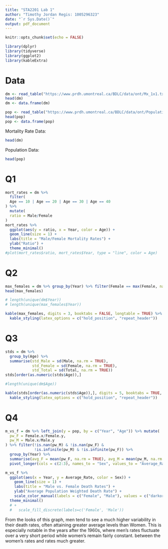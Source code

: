 ```yaml
---
title: "STA2201 Lab 1"
author: "Timothy Jordan Regis: 1005296323"
date: "`r Sys.Date()`"
output: pdf_document
---
```


```r
knitr::opts_chunk$set(echo = FALSE)
```

```r
library(dplyr)
library(tidyverse)
library(ggplot2)
library(kableExtra)
```

# Data

```r
dm <- read_table("https://www.prdh.umontreal.ca/BDLC/data/ont/Mx_1x1.txt", skip = 2, col_types = "dcddd")
head(dm)
dm <- data.frame(dm)

pop <- read_table("https://www.prdh.umontreal.ca/BDLC/data/ont/Population.txt", skip = 2, col_types = "dcddd")
head(pop)
pop <- data.frame(pop)
```
Mortality Rate Data:

```r
head(dm)
```

Population Data:

```r
head(pop)
```


# Q1
```r
mort_rates = dm %>% 
  filter(
  Age == 10 | Age == 20 | Age == 30 | Age == 40 
) %>% 
  mutate(
  ratio = Male/Female
)
mort_rates %>% 
  ggplot(aes(y = ratio, x = Year, color = Age)) +
  geom_line(size = 1) + 
  labs(title = "Male/Female Mortality Rates") +
  ylab("Ratio") + 
  theme_minimal()
#plot(mort_rates$ratio, mort_rates$Year, type = "line", color = Age)
```

# Q2

```r
max_females = dm %>% group_by(Year) %>% filter(Female == max(Female, na.rm = TRUE)) %>% select(Year, Age, Female) %>% rename("Rate" = Female)
head(max_females)
```

```r
# length(unique(dm$Year))
# length(unique(max_females$Year))
```

```r
kable(max_females, digits = 3, booktabs = FALSE, longtable = TRUE) %>%
  kable_styling(latex_options = c("hold_position", "repeat_header"))
```



# Q3



```r
stds = dm %>% 
  group_by(Age) %>% 
  summarise(std_Male = sd(Male, na.rm = TRUE), 
            std_Female = sd(Female, na.rm = TRUE), 
            std_Total = sd(Total, na.rm = TRUE))
stds[order(as.numeric(stds$Age)),]
```


```r
#length(unique(dm$Age))
```


```r
kable(stds[order(as.numeric(stds$Age)),], digits = 5, booktabs = TRUE, longtable = TRUE) %>%
  kable_styling(latex_options = c("hold_position", "repeat_header"))
```



# Q4

```r
m_vs_f = dm %>% left_join(y = pop, by = c("Year", "Age")) %>% mutate(
  pw_F = Female.x/Female.y,
  pw_M = Male.x/Male.y
) %>% filter(!is.nan(pw_M) & !is.nan(pw_F) & 
             !is.infinite(pw_M) & !is.infinite(pw_F)) %>% 
  group_by(Year) %>% 
  summarise(avg_F = mean(pw_F, na.rm = TRUE), avg_M = mean(pw_M, na.rm = TRUE)) %>% 
  pivot_longer(cols = c(2:3), names_to = "Sex", values_to = "Average_Rate") 

m_vs_f %>% 
  ggplot(aes(x = Year, y = Average_Rate, color = Sex)) + 
    geom_line(size = 1) + 
    labs(title = "Male vs. Female Death Rates") +
    ylab("Average Population Weighted Death Rate") +
    scale_color_manual(labels = c("Female", "Male"), values = c("darkorchid", "forestgreen")) + 
  theme_minimal()
  # + 
  #   scale_fill_discrete(labels=c('Female', 'Male'))
```

From the looks of this graph, men tend to see a much higher variability in their death rates, often attaining greater average levels than Women.
This is especially notable in the years after the 1960s, where men's rates fluctuate over a very short period while women's remain fairly constant. 
between the women's rates and rates much greater.






